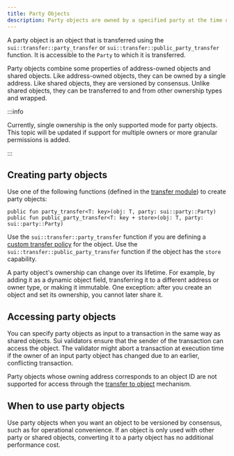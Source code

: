 ```yaml
---
title: Party Objects
description: Party objects are owned by a specified party at the time of transfer and versioned by consensus. Learn how to create and access these objects.
---
```


A party object is an object that is transferred using the `sui::transfer::party_transfer` or `sui::transfer::public_party_transfer` function. It is accessible to the `Party` to which it is transferred.


Party objects combine some properties of address-owned objects and shared objects. Like address-owned objects, they can be owned by a single address. Like shared objects, they are versioned by consensus. Unlike shared objects, they can be transferred to and from other ownership types and wrapped.

:::info

Currently, single ownership is the only supported mode for party objects. This topic will be updated if support for multiple owners or more granular permissions is added.

:::

## Creating party objects

Use one of the following functions (defined in the [transfer module](https://github.com/MystenLabs/sui/blob/main/crates/sui-framework/packages/sui-framework/sources/transfer.move)) to create party objects:

```move
public fun party_transfer<T: key>(obj: T, party: sui::party::Party)
public fun public_party_transfer<T: key + store>(obj: T, party: sui::party::Party)
```

Use the `sui::transfer::party_transfer` function if you are defining a [custom transfer policy](../transfers/custom-rules.mdx) for the object. Use the `sui::transfer::public_party_transfer` function if the object has the `store` capability.

A party object's ownership can change over its lifetime. For example, by adding it as a dynamic object field, transferring it to a different address or owner type, or making it immutable. One exception: after you create an object and set its ownership, you cannot later share it.

## Accessing party objects

You can specify party objects as input to a transaction in the same way as shared objects. Sui validators ensure that the sender of the transaction can access the object. The validator might abort a transaction at execution time if the owner of an input party object has changed due to an earlier, conflicting transaction.

Party objects whose owning address corresponds to an object ID are not supported for access through the [transfer to object](../transfers/transfer-to-object.mdx) mechanism.

## When to use party objects

Use party objects when you want an object to be versioned by consensus, such as for operational convenience. If an object is only used with other party or shared objects, converting it to a party object has no additional performance cost.